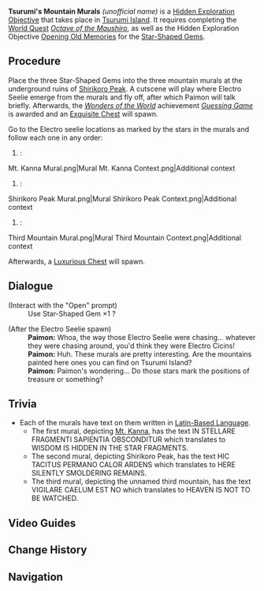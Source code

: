 {{stub|Get clean images of the three murals (only possible before completing Step 6 in ''A Particularly Particular Author'')}}
{{Hidden Exploration Objectives Infobox
|image      = 
|type       = Unordered
|req        = [[Octave of the Maushiro]]
|region     = Inazuma
|area       = Tsurumi Island
|subarea    = Shirikoro Peak
|loc        = [[Shirikoro Peak]], [[Inazuma]]
|characters = Paimon; Traveler
}}
'''Tsurumi's Mountain Murals''' ''(unofficial name)'' is a [[Hidden Exploration Objective]] that takes place in [[Tsurumi Island]]. It requires completing the [[World Quest]] ''[[Octave of the Maushiro]]'', as well as the Hidden Exploration Objective [[Opening Old Memories]] for the [[Star-Shaped Gem]]s.

==Procedure==
Place the three Star-Shaped Gems into the three mountain murals at the underground ruins of [[Shirikoro Peak]]. A cutscene will play where Electro Seelie emerge from the murals and fly off, after which Paimon will talk briefly. Afterwards, the ''[[Wonders of the World]]'' achievement ''[[Guessing Game]]'' is awarded and an [[Exquisite Chest]] will spawn.

Go to the Electro seelie locations as marked by the stars in the murals and follow each one in any order:

#
#: <gallery>
Mt. Kanna Mural.png|Mural
Mt. Kanna Context.png|Additional context
</gallery>
#
#: <gallery>
Shirikoro Peak Mural.png|Mural
Shirikoro Peak Context.png|Additional context
</gallery>
#
#: <gallery>
Third Mountain Mural.png|Mural
Third Mountain Context.png|Additional context
</gallery>

Afterwards, a [[Luxurious Chest]] will spawn.

==Dialogue==
{{Dialogue start}}
;(Interact with the "Open" prompt)
:Use Star-Shaped Gem ×1 {{color|menu|to light up the star-shaped picture on the mural}}?

;(After the Electro Seelie spawn)
:'''Paimon:''' Whoa, the way those Electro Seelie were chasing... whatever they were chasing around, you'd think they were Electro Cicins!
:'''Paimon:''' Huh. These murals are pretty interesting. Are the mountains painted here ones you can find on Tsurumi Island?
:'''Paimon:''' Paimon's wondering... Do those stars mark the positions of treasure or something?
{{Dialogue end}}

==Trivia==
* Each of the murals have text on them written in [[Latin-Based Language]].
** The first mural, depicting [[Mt. Kanna]], has the text IN STELLARE FRAGMENTI SAPIENTIA OBSCONDITUR which translates to WISDOM IS HIDDEN IN THE STAR FRAGMENTS.
** The second mural, depicting Shirikoro Peak, has the text HIC TACITUS PERMANO CALOR ARDENS which translates to HERE SILENTLY SMOLDERING REMAINS.
** The third mural, depicting the unnamed third mountain, has the text VIGILARE CAELUM EST NO which translates to HEAVEN IS NOT TO BE WATCHED.

==Video Guides==
{{EVT
|video1   = https://youtu.be/KE2SIghQilA
|caption1 = Tsurumi's Mountain Murals Guide
}}

==Change History==
{{Change History|2.2}}

==Navigation==
{{Hidden Exploration Objective Navbox|Unordered}}